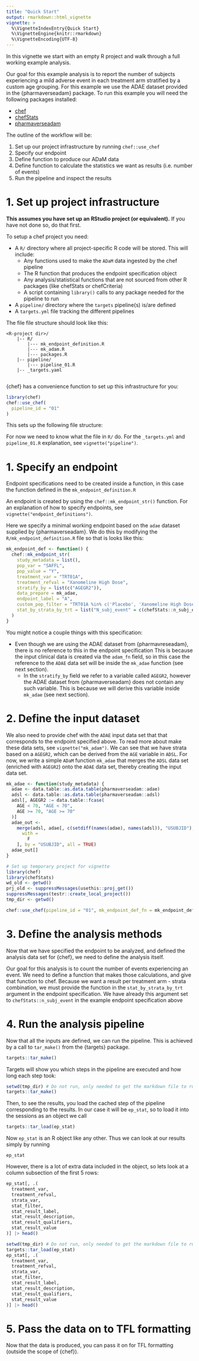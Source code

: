 ```yaml
---
title: "Quick Start"
output: rmarkdown::html_vignette
vignette: >
  %\VignetteIndexEntry{Quick Start}
  %\VignetteEngine{knitr::rmarkdown}
  %\VignetteEncoding{UTF-8}
---
```



In this vignette we start with an empty R project and walk through a full working example analysis. 

Our goal for this example analysis is to report the number of subjects experiencing a mild adverse event in each treatment arm stratified by a custom age grouping. For this example we use the ADAE dataset provided in the {pharmaverseadam} package. To run this example you will need the following packages installed:

- [chef](https://github.com/hta-pharma/chef)
- [chefStats](https://github.com/hta-pharma/chefStats)
- [pharmaverseadam](https://github.com/pharmaverse/pharmaverseadam)

The outline of the workflow will be:

  1. Set up our project infrastructure by running `chef::use_chef`
  2. Specify our endpoint
  3. Define function to produce our ADaM data
  4. Define function to calculate the statistics we want as results (i.e. number of events)
  5. Run the pipeline and inspect the results


# 1. Set up project infrastructure

**This assumes you have set up an RStudio project (or equivalent).** If you have not done so, do that first.

To setup a chef project you need:

  - A `R/` directory where all project-specific R code will be stored. This will include:
      - Any functions used to make the `ADaM` data ingested by the chef pipeline
      - The R function that produces the endpoint specification object
      - Any analysis/statistical functions that are not sourced from other R packages (like chefStats or chefCriteria)
      - A script containing `library()` calls to any package needed for the pipeline to run
  - A `pipeline/` directory where the `targets` pipeline(s) is/are defined
  - A `targets.yml` file tracking the different pipelines 

The file file structure should look like this:
```  
<R-project dir>/
    |-- R/
        |--- mk_endpoint_definition.R
        |--- mk_adam.R
        |--- packages.R
    |-- pipeline/
        |--- pipeline_01.R
    |-- _targets.yaml
    
``` 

{chef} has a convenience function to set up this infrastructure for you:
  
```r
library(chef)
chef::use_chef(
  pipeline_id = "01"
)
```
    
  This sets up the following file structure:
    
  
    
  For now we need to know what the file in `R/` do. For the `_targets.yml` and `pipeline_01.R` explanation, see `vignette("pipeline")`.

# 1. Specify an endpoint

Endpoint specifications need to be created inside a function, in this case the function defined in the `mk_endpoint_definition.R`  

An endpoint is created by using the `chef::mk_endpoint_str()` function. For an explanation of how to specify endpoints, see `vignette("endpoint_definitions")`.  

Here we specify a minimal working endpoint based on the `adae` dataset supplied by {pharmaverseadam}. We do this by modifying the `R/mk_endpoint_definition.R` file so that is looks like this:

```r
mk_endpoint_def <- function() {
  chef::mk_endpoint_str(
    study_metadata = list(),
    pop_var = "SAFFL",
    pop_value = "Y",
    treatment_var = "TRT01A",
    treatment_refval = "Xanomeline High Dose",
    stratify_by = list(c("AGEGR2")),
    data_prepare = mk_adae,
    endpoint_label = "A",
    custom_pop_filter = "TRT01A %in% c('Placebo', 'Xanomeline High Dose')",
    stat_by_strata_by_trt = list("N_subj_event" = c(chefStats::n_subj_event))
  )
}
```

You might notice a couple things with this specification:

- Even though we are using the ADAE dataset from {pharmavreseadam}, there is no reference to this in the endpoint specification This is because the input clinical data is created via the `adam_fn` field, so in this case the reference to the `ADAE` data set will be inside the `mk_adae` function (see next section).
  - In the `stratify_by` field we refer to a variable called `AGEGR2`, however the ADAE dataset from {pharmaverseadam} does not contain any such variable. This is because we will derive this variable inside `mk_adae` (see next section).


# 2. Define the input dataset

We also need to provide chef with the `ADAE` input data set that that corresponds to the endpoint specified above. To read more about make these data sets, see `vignette("mk_adam")`. We can see that we have strata based on a `AGEGR2`, which can be derived from the `AGE` variable in `ADSL`. 
For now, we write a simple `ADaM` function `mk_adae` that merges the `ADSL` data set (enriched with `AGEGR2`) onto the `ADAE` data set, thereby creating the input data set.

```r
mk_adae <- function(study_metadata) {
  adae <- data.table::as.data.table(pharmaverseadam::adae)
  adsl <- data.table::as.data.table(pharmaverseadam::adsl)
  adsl[, AGEGR2 := data.table::fcase(
    AGE < 70, "AGE < 70",
    AGE >= 70, "AGE >= 70"
  )]
  adae_out <-
    merge(adsl, adae[, c(setdiff(names(adae), names(adsl)), "USUBJID"),
      with =
        F
    ], by = "USUBJID", all = TRUE)
  adae_out[]
}
```



```r
# Set up temporary project for vignette
library(chef)
library(chefStats)
wd_old <- getwd()
prj_old <- suppressMessages(usethis::proj_get())
suppressMessages(testr::create_local_project())
tmp_dir <- getwd()

chef::use_chef(pipeline_id = "01", mk_endpoint_def_fn = mk_endpoint_def, mk_adam_fn = list(mk_adae))
```


# 3. Define the analysis methods

Now that we have specified the endpoint to be analyzed, and defined the analysis data set for {chef}, we need to define the analysis itself. 

Our goal for this analysis is to count the number of events experiencing an event. We need to define a function that makes those calculations, and give that function to chef. Because we want a result per treatment arm - strata combination, we must provide the function in the  `stat_by_strata_by_trt` argument in the endpoint specification. We have already this argument set to `chefStats::n_subj_event` in the example endpoint specification above



# 4. Run the analysis pipeline

Now that all the inputs are defined, we can run the pipeline. This is achieved by a call to `tar_make()` from the {targets} package. 
```r
targets::tar_make()
```

Targets will show you which steps in the pipeline are executed and how long each step took:

```r
setwd(tmp_dir) # Do not run, only needed to get the markdown file to run
targets::tar_make()
```

Then, to see the results, you load the cached step of the pipeline corresponding to the results. In our case it will be `ep_stat`, so to load it into the sessions as an object we call

```r
targets::tar_load(ep_stat)
```

Now `ep_stat` is an R object like any other. Thus we can look at our results simply by running

```
ep_stat
```

However, there is a lot of extra data included in the object, so lets look at a column subsection of the first 5 rows:

```r
ep_stat[, .(
  treatment_var,
  treatment_refval,
  strata_var,
  stat_filter,
  stat_result_label,
  stat_result_description,
  stat_result_qualifiers,
  stat_result_value
)] |> head()
```


```r
setwd(tmp_dir) # Do not run, only needed to get the markdown file to run
targets::tar_load(ep_stat)
ep_stat[, .(
  treatment_var,
  treatment_refval,
  strata_var,
  stat_filter,
  stat_result_label,
  stat_result_description,
  stat_result_qualifiers,
  stat_result_value
)] |> head()
```



# 5. Pass the data on to TFL formatting

Now that the data is produced, you can pass it on for TFL formatting (outside the scope of {chef}).
